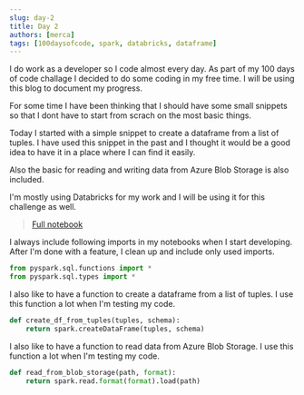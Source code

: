 ```yaml
---
slug: day-2
title: Day 2
authors: [merca]
tags: [100daysofcode, spark, databricks, dataframe]
---
```


I do work as a developer so I code almost every day. As part of my 100 days of code challage I decided to do some coding in my free time. I will be using this blog to document my progress.

For some time I have been thinking that I should have some small snippets so that I dont have to start from scrach on the most basic things.

Today I started with a simple snippet to create a dataframe from a list of tuples. I have used this snippet in the past and I thought it would be a good idea to have it in a place where I can find it easily.

Also the basic for reading and writing data from Azure Blob Storage is also included.

I'm mostly using Databricks for my work and I will be using it for this challenge as well.

> [Full notebook](./docs/databricks/notebooks/easy_startup.py)

I always include following imports in my notebooks when I start developing. After I'm done with a feature, I clean up and include only used imports.

```python
from pyspark.sql.functions import *
from pyspark.sql.types import *
```

I also like to have a function to create a dataframe from a list of tuples. I use this function a lot when I'm testing my code.

```python
def create_df_from_tuples(tuples, schema):
    return spark.createDataFrame(tuples, schema)
```

I also like to have a function to read data from Azure Blob Storage. I use this function a lot when I'm testing my code.

```python
def read_from_blob_storage(path, format):
    return spark.read.format(format).load(path)
```
